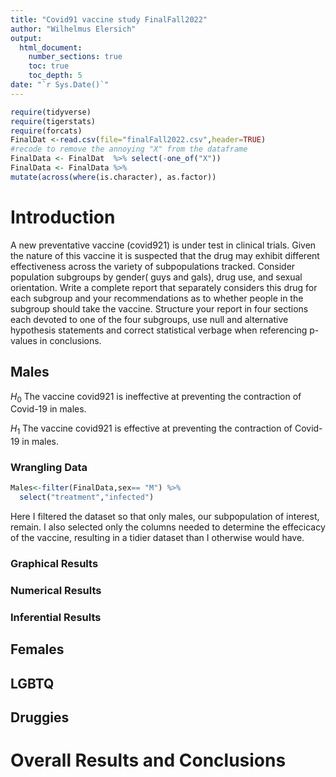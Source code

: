 ```yaml
---
title: "Covid91 vaccine study FinalFall2022"
author: "Wilhelmus Elersich"
output: 
  html_document:
    number_sections: true
    toc: true
    toc_depth: 5
date: "`r Sys.Date()`" 
---
```


```r
require(tidyverse)
require(tigerstats)
require(forcats)
FinalDat <-read.csv(file="finalFall2022.csv",header=TRUE)
#recode to remove the annoying "X" from the dataframe
FinalData <- FinalDat  %>% select(-one_of("X"))
FinalData <- FinalData %>%
mutate(across(where(is.character), as.factor))
```

# Introduction

A new  preventative vaccine (covid921) is under test in clinical trials. Given the nature of this vaccine it is suspected that the drug may exhibit different effectiveness across the variety of subpopulations tracked. Consider population subgroups by gender( guys and gals), drug use, and sexual orientation. Write a complete report that separately considers this drug for each subgroup and your recommendations as to whether people in the subgroup should take the vaccine. Structure your report in four sections each devoted to one of the four subgroups, use null and alternative hypothesis statements and correct statistical verbage when referencing p-values in conclusions.

## Males

$H_0$ The vaccine covid921 is ineffective at preventing the contraction of Covid-19 in males.

$H_1$ The vaccine covid921 is effective at preventing the contraction of Covid-19 in males.

### Wrangling Data
```r
Males<-filter(FinalData,sex== "M") %>%
  select("treatment","infected")
```

Here I filtered the dataset so that only males, our subpopulation of interest, remain. I also selected only the columns needed to determine the effecicacy of the vaccine, resulting in a tidier dataset than I otherwise would have.

### Graphical Results


### Numerical Results


### Inferential Results


## Females



## LGBTQ



## Druggies


# Overall Results and Conclusions